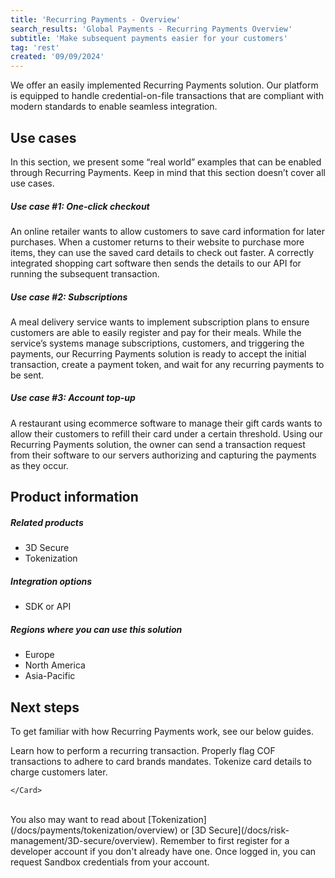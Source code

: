 ```yaml
---
title: 'Recurring Payments - Overview'
search_results: 'Global Payments - Recurring Payments Overview'
subtitle: 'Make subsequent payments easier for your customers'
tag: 'rest'
created: '09/09/2024'
---
```

We offer an easily implemented Recurring Payments solution. Our platform is equipped to handle credential-on-file transactions that are compliant with modern standards to enable seamless integration.

## Use cases
In this section, we present some “real world” examples that can be enabled through Recurring Payments. Keep in mind that this section doesn’t cover all use cases.

##### Use case #1: One-click checkout
An online retailer wants to allow customers to save card information for later purchases. When a customer returns to their website to purchase more items, they can use the saved card details to check out faster. A correctly integrated shopping cart software then sends the details to our API for running the subsequent transaction.

##### Use case #2: Subscriptions
A meal delivery service wants to implement subscription plans to ensure customers are able to easily register and pay for their meals. While the service’s systems manage subscriptions, customers, and triggering the payments, our Recurring Payments solution is ready to accept the initial transaction, create a payment token, and wait for any recurring payments to be sent.

##### Use case #3: Account top-up
A restaurant using ecommerce software to manage their gift cards wants to allow their customers to refill their card under a certain threshold. Using our Recurring Payments solution, the owner can send a transaction request from their software to our servers authorizing and capturing the payments as they occur.

## Product information

##### Related products
* 3D Secure
* Tokenization

##### Integration options
* SDK or API

##### Regions where you can use this solution
* Europe
* North America
* Asia-Pacific

## Next steps
To get familiar with how Recurring Payments work, see our below guides. 

<CardsGroup type="with_icon">
  <Card type="with_icon" link="/docs/payments/recurring/recurring-payments-guide" title="Recurring Payments - Guide" icon="arrows-repeat">
        Learn how to perform a recurring transaction.
    </Card>
  <Card type="with_icon" link="/docs/payments/recurring/credentials-on-file" title="Recurring Payments - Credential on File" icon="flag">
      Properly flag COF transactions to adhere to card brands mandates.  
    </Card>
  <Card type="with_icon" link="/docs/payments/tokenization/card-storage-guide" title="Card Storage" icon="coin">
      Tokenize card details to charge customers later.
        
    </Card>
</CardsGroup>

<br/>
You also may want to read about [Tokenization](/docs/payments/tokenization/overview) or [3D Secure](/docs/risk-management/3D-secure/overview).

<Infobox>
  Remember to first register for a developer account if you don't already have one. Once logged in, you can request Sandbox credentials from your account.
  </Infobox>
